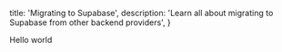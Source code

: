 
  title: 'Migrating to Supabase',
  description: 'Learn all about migrating to Supabase from other backend providers',
}

Hello world



